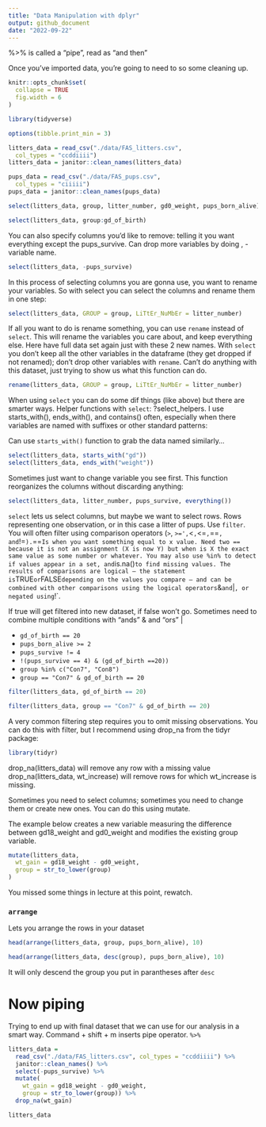 ```yaml
---
title: "Data Manipulation with dplyr"
output: github_document
date: "2022-09-22"
---
```


%>% is called a "pipe", read as "and then"

Once you've imported data, you're going to need to so some cleaning up.

```r
knitr::opts_chunk$set(
  collapse = TRUE
  fig.width = 6
)
```


```r
library(tidyverse)

options(tibble.print_min = 3)

litters_data = read_csv("./data/FAS_litters.csv",
  col_types = "ccddiiii")
litters_data = janitor::clean_names(litters_data)

pups_data = read_csv("./data/FAS_pups.csv",
  col_types = "ciiiii")
pups_data = janitor::clean_names(pups_data)
```

```r
select(litters_data, group, litter_number, gd0_weight, pups_born_alive)
```

```r
select(litters_data, group:gd_of_birth)
```

You can also specify columns you'd like to remove: telling it you want everything except the pups_survive. Can drop more variables by doing , -variable name. 

```r
select(litters_data, -pups_survive)
```

In this process of selecting columns you are gonna use, you want to rename your variables. So with select you can select the columns and rename them in one step:

```r
select(litters_data, GROUP = group, LiTtEr_NuMbEr = litter_number)
```

If all you want to do is rename something, you can use `rename` instead of `select`. This will rename the variables you care about, and keep everything else. Here have full data set again just with these 2 new names. With `select` you don't keep all the other variables in the dataframe (they get dropped if not renamed); don't drop other variables with `rename`. Can't do anything with this dataset, just trying to show us what this function can do.

```r
rename(litters_data, GROUP = group, LiTtEr_NuMbEr = litter_number)
```
 
When using `select` you can do some dif things (like above) but there are smarter ways. Helper functions with `select`: ?select_helpers. I use starts_with(), ends_with(), and contains() often, especially when there variables are named with suffixes or other standard patterns:

Can use `starts_with()` function to grab the data named similarly...

```r
select(litters_data, starts_with("gd"))
select(litters_data, ends_with("weight"))
```

Sometimes just want to change variable you see first. This function reorganizes the columns without discarding anything:

```r
select(litters_data, litter_number, pups_survive, everything())
```

`select` lets us select columns, but maybe we want to select rows. Rows representing one observation, or in this case a litter of pups. Use `filter`. You will often filter using comparison operators (`>`, `>=', `<`, `<=`, `==`, and `!=`). `==` Is when you want something equal to x value. Need two == because it is not an assignment (X is now Y) but when is X the exact same value as some number or whatever. You may also use %in% to detect if values appear in a set, and `is.na()` to find missing values. The results of comparisons are logical – the statement is `TRUE` or `FALSE` depending on the values you compare – and can be combined with other comparisons using the logical operators `&` and `|`, or negated using `!`.

If true will get filtered into new dataset, if false won't go. Sometimes need to combine multiple conditions with "ands" & and "ors" | 

* `gd_of_birth == 20`
* `pups_born_alive >= 2`
* `pups_survive != 4`
* `!(pups_survive == 4) & (gd_of_birth ==20))`
* `group %in% c("Con7", "Con8")`
* `group == "Con7" & gd_of_birth == 20`

```r
filter(litters_data, gd_of_birth == 20)
```

```r
filter(litters_data, group == "Con7" & gd_of_birth == 20)
```

A very common filtering step requires you to omit missing observations. You can do this with filter, but I recommend using drop_na from the tidyr package:

```r
library(tidyr)
```

drop_na(litters_data) will remove any row with a missing value
drop_na(litters_data, wt_increase) will remove rows for which wt_increase is missing.

Sometimes you need to select columns; sometimes you need to change them or create new ones. You can do this using mutate.

The example below creates a new variable measuring the difference between gd18_weight and gd0_weight and modifies the existing group variable.

```r
mutate(litters_data,
  wt_gain = gd18_weight - gd0_weight,
  group = str_to_lower(group)
)
```
You missed some things in lecture at this point, rewatch.

### `arrange`

Lets you arrange the rows in your dataset

```r
head(arrange(litters_data, group, pups_born_alive), 10)
```

```r
head(arrange(litters_data, desc(group), pups_born_alive), 10)
```

It will only descend the group you put in parantheses after `desc`

# Now piping

Trying to end up with final dataset that we can use for our analysis in a smart way. 
Command + shift + m inserts pipe operator. `%>%` 
```r
litters_data = 
  read_csv("./data/FAS_litters.csv", col_types = "ccddiiii") %>%
  janitor::clean_names() %>%
  select(-pups_survive) %>%
  mutate(
    wt_gain = gd18_weight - gd0_weight,
    group = str_to_lower(group)) %>% 
  drop_na(wt_gain)

litters_data
```



